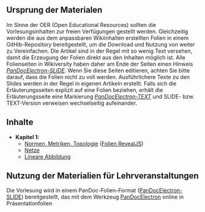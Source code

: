 

== Ursprung der Materialen ==
Im Sinne der OER (Open Educational Resources) sollten die Vorlesungsinhalten zur freien Verfügungen gestellt werden. Gleichzeitig werden die aus dem anpassbaren Wikiinhalten erstellten Folien in einem GitHib-Repository bereitgestellt, um die Download und Nutzung von weiter zu Vereinfachen. Die Artikel sind in der Regel mit so wenig Text versehen, damit die Erzeugung der Folien direkt aus den Inhalten möglich ist. Alle Folienseiten in Wikiversity haben daher am Ende der Seiten einen Hinweis ''[https://de.wikiversity.org/wiki/PanDocElectron-Presentatio PanDocElectron-SLIDE]''. Wenn Sie diese Seiten editieren, achten Sie bitte darauf, dass die Folien nicht zu voll werden. Ausführlichere Texte zu den Slides werden in der Regel in eigenen Artikeln erstellt. Falls sich die Erläuterungsseiten explizit auf eine Folien beziehen, erhält die Erläuterungsseite eine Markierung ''[https://de.wikiversity.org/wiki/PanDocElectron-Presentatio PanDocElectron-TEXT]'' und SLIDE- bzw. TEXT-Version verweisen wechselseitig aufeinander.

== Inhalte ==

* '''Kapitel 1:'''
** [https://de.wikiversity.org/wiki/Normen,_Metriken,_Topologie Normen, Metriken, Topologie] ([https://niebert.github.io/FA1Reveal/topologie1/Normen_Metrik_Topologie_reveal.html Folien RevealJS])
** [https://de.wikiversity.org/wiki/Netze_(Mathematik Netze]
** [https://de.wikiversity.org/wiki/Lineare_Abbildung Lineare Abbildung]

== Nutzung der Materialien für Lehrveranstaltungen ==
Die Vorlesung wird in einem PanDoc-Folien-Format ([https://de.wikiversity.org/wiki/PanDocElectron-Presentatio PanDocElectron-SLIDE]) bereitgestellt, das mit dem Werkzeug [http://niebert.github.io/PanDocElectron PanDocElectron] online in Präsentationfolien
